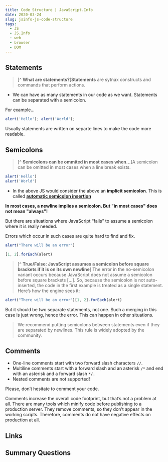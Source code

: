 ```yaml
---
title: Code Structure | JavaScript.Info  
date: 2020-03-24
slug: jsinfo-js-code-structure
tags:
  - JS
  - JS.Info
  - web
  - browser
  - DOM
--- 
```


## Statements
>[^ **What are statements?**]**Statements** are sytnax constructs and commands that perform actions.
- We can have as many statements in our code as we want. Statements can be separated with a semicolon.

For example...
```js
alert('Hello'); alert('World');
```

Usually statements are written on separte lines to make the code more readable.

## Semicolons
> [^ **Semicolons can be ommited in most cases when...**]A semicolon can be omitted in most cases when a line break exists.
```js 
alert('Hello')
alert('World')
```
- In the above JS would consider the above an **implicit semicolon**. This is called [**automatic semicolon insertion**](https://tc39.github.io/ecma262/#sec-automatic-semicolon-insertion)

**In most cases, a newline implies a semicolon. But "in most cases" does not mean "always"!**

But there are situations where JavaScript “fails” to assume a semicolon where it is really needed.

Errors which occur in such cases are quite hard to find and fix.
```js 
alert("There will be an error")

[1, 2].forEach(alert)
```
>[^ **True/False: JavaScript assumes a semicolon before square brackets if it is on its own newline**] The error in the no-semicolon variant occurs because JavaScript does not assume a semicolon before square brackets [...].
So, because the semicolon is not auto-inserted, the code in the first example is treated as a single statement. Here’s how the engine sees it:
```js
alert("There will be an error")[1, 2].forEach(alert)
```
But it should be two separate statements, not one. Such a merging in this case is just wrong, hence the error. This can happen in other situations.

> We recommend putting semicolons between statements even if they are separated by newlines. This rule is widely adopted by the community. 

## Comments
- One-line comments start with two forward slash characters `//`.
- Multiline comments start with a forward slash and an asterisk `/*` and end with an asterisk and a forward slash `*/.`
- Nested comments are not supported!

Please, don’t hesitate to comment your code.

Comments increase the overall code footprint, but that’s not a problem at all. There are many tools which minify code before publishing to a production server. They remove comments, so they don’t appear in the working scripts. Therefore, comments do not have negative effects on production at all.

## Links 


## Summary Questions